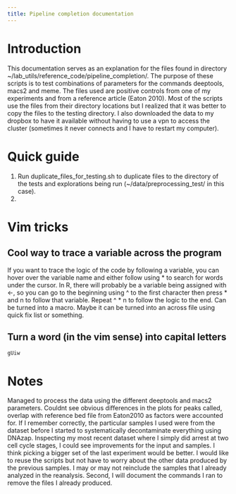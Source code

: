 ```yaml
---
title: Pipeline completion documentation
---
```


# Introduction
This documentation serves as an explanation for the files found in directory ~/lab_utils/reference_code/pipeline_completion/.
The purpose of these scripts is to test combinations of parameters for the commands deeptools, macs2 and meme.
The files used are positive controls from one of my experiments and from a reference article (Eaton 2010).
Most of the scripts use the files from their directory locations but I realized that it was better to copy the files to the testing directory.
I also downloaded the data to my dropbox to have it available without having to use a vpn to access the cluster (sometimes it never connects and I have to restart my computer).

# Quick guide
1) Run duplicate_files_for_testing.sh to duplicate files to the directory of the tests and explorations being run (~/data/preprocessing_test/ in this case).
2) 

# Vim tricks
## Cool way to trace a variable across the program
If you want to trace the logic of the code by following a variable, you can hover over the variable name and either follow using * to search for words under the cursor. In R, there will probably be a variable being assigned with <-, so you can go to the beginning using ^ to the first character then press * and n to follow that variable. Repeat ^ * n to follow the logic to the end. Can be turned into a macro. Maybe it can be turned into an across file using quick fix list or something.

## Turn a word (in the vim sense) into capital letters
```vim
gUiw
```


# Notes
Managed to process the data using the different deeptools and macs2 parameters. Couldnt see obvious differences in the plots for peaks called, overlap with reference bed file from Eaton2010 as factors were accounted for. If I remember correctly, the particular samples I used were from the dataset before I started to systematically decontaminate everything using DNAzap. Inspecting my most recent dataset where I simply did arrest at two cell cycle stages, I could see improvements for the input and samples. I think picking a bigger set of the last experiment would be better.
I would like to reuse the scripts but not have to worry about the other data produced by the previous samples. I may or may not reinclude the samples that I already analyzed in the reanalysis. Second, I will document the commands I ran to remove the files I already produced.
